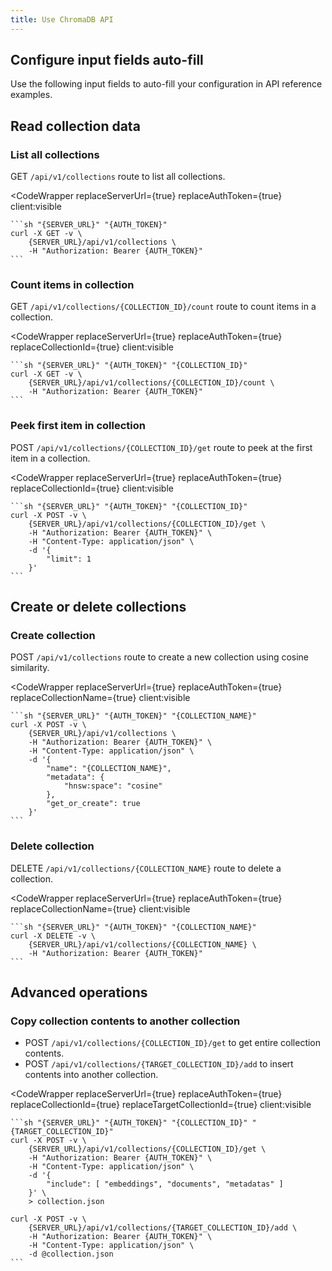 ```yaml
---
title: Use ChromaDB API
---
```




## Configure input fields auto-fill

Use the following input fields to auto-fill your configuration in API reference examples.

<ChromaServerUrl
	label="Set the ChromaDB server URL"
	client:visible
/>

<AuthToken
	label="Set your authentication token"
	client:visible
/>

<InputCollectionName
	label="Set your collection name (used to create & delete collections)"
	client:visible
/>

<InputCollectionId
	label="Set your source collection id (used in read requests)"
	client:visible
/>

<InputTargetCollectionId
	label="Set your target collection id (used in write requests)"
	client:visible
/>


## Read collection data

### List all collections

GET `/api/v1/collections` route to list all collections.

<CodeWrapper
	replaceServerUrl={true}
	replaceAuthToken={true}
	client:visible
>
	```sh "{SERVER_URL}" "{AUTH_TOKEN}"
	curl -X GET -v \
		{SERVER_URL}/api/v1/collections \
		-H "Authorization: Bearer {AUTH_TOKEN}"
	```
</CodeWrapper>

### Count items in collection

GET `/api/v1/collections/{COLLECTION_ID}/count` route to count items in a collection.

<CodeWrapper
	replaceServerUrl={true}
	replaceAuthToken={true}
	replaceCollectionId={true}
	client:visible
>
	```sh "{SERVER_URL}" "{AUTH_TOKEN}" "{COLLECTION_ID}"
	curl -X GET -v \
		{SERVER_URL}/api/v1/collections/{COLLECTION_ID}/count \
		-H "Authorization: Bearer {AUTH_TOKEN}"
	```
</CodeWrapper>

### Peek first item in collection

POST `/api/v1/collections/{COLLECTION_ID}/get` route to peek at the first item in a collection.

<CodeWrapper
	replaceServerUrl={true}
	replaceAuthToken={true}
	replaceCollectionId={true}
	client:visible
>
	```sh "{SERVER_URL}" "{AUTH_TOKEN}" "{COLLECTION_ID}"
	curl -X POST -v \
		{SERVER_URL}/api/v1/collections/{COLLECTION_ID}/get \
		-H "Authorization: Bearer {AUTH_TOKEN}" \
		-H "Content-Type: application/json" \
		-d '{
			"limit": 1
		}'
	```
</CodeWrapper>


## Create or delete collections

### Create collection

POST `/api/v1/collections` route to create a new collection using cosine similarity.

<CodeWrapper
	replaceServerUrl={true}
	replaceAuthToken={true}
	replaceCollectionName={true}
	client:visible
>
	```sh "{SERVER_URL}" "{AUTH_TOKEN}" "{COLLECTION_NAME}"
	curl -X POST -v \
		{SERVER_URL}/api/v1/collections \
		-H "Authorization: Bearer {AUTH_TOKEN}" \
		-H "Content-Type: application/json" \
		-d '{
			"name": "{COLLECTION_NAME}",
			"metadata": {
				"hnsw:space": "cosine"
			},
			"get_or_create": true
		}'
	```
</CodeWrapper>

### Delete collection

DELETE `/api/v1/collections/{COLLECTION_NAME}` route to delete a collection.

<CodeWrapper
	replaceServerUrl={true}
	replaceAuthToken={true}
	replaceCollectionName={true}
	client:visible
>
	```sh "{SERVER_URL}" "{AUTH_TOKEN}" "{COLLECTION_NAME}"
	curl -X DELETE -v \
		{SERVER_URL}/api/v1/collections/{COLLECTION_NAME} \
		-H "Authorization: Bearer {AUTH_TOKEN}"
	```
</CodeWrapper>


## Advanced operations

### Copy collection contents to another collection

- POST `/api/v1/collections/{COLLECTION_ID}/get` to get entire collection contents.
- POST `/api/v1/collections/{TARGET_COLLECTION_ID}/add` to insert contents into another collection.

<CodeWrapper
	replaceServerUrl={true}
	replaceAuthToken={true}
	replaceCollectionId={true}
	replaceTargetCollectionId={true}
	client:visible
>
	```sh "{SERVER_URL}" "{AUTH_TOKEN}" "{COLLECTION_ID}" "{TARGET_COLLECTION_ID}"
	curl -X POST -v \
		{SERVER_URL}/api/v1/collections/{COLLECTION_ID}/get \
		-H "Authorization: Bearer {AUTH_TOKEN}" \
		-H "Content-Type: application/json" \
		-d '{
			"include": [ "embeddings", "documents", "metadatas" ]
		}' \
		> collection.json

	curl -X POST -v \
		{SERVER_URL}/api/v1/collections/{TARGET_COLLECTION_ID}/add \
		-H "Authorization: Bearer {AUTH_TOKEN}" \
		-H "Content-Type: application/json" \
		-d @collection.json
	```
</CodeWrapper>

